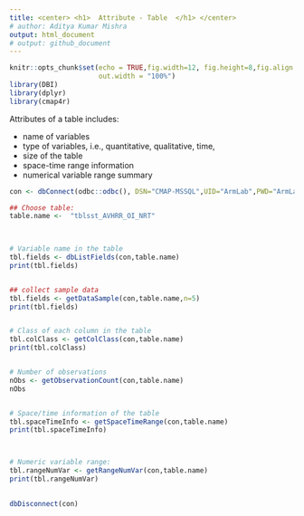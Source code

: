 ```yaml
---
title: <center> <h1>  Attribute - Table  </h1> </center>  
# author: Aditya Kumar Mishra
output: html_document
# output: github_document
---
```


```r
knitr::opts_chunk$set(echo = TRUE,fig.width=12, fig.height=8,fig.align = "center",
                      out.width = "100%")
library(DBI)
library(dplyr)
library(cmap4r)
```

Attributes of a table includes:

+ name of variables 
+ type of variables, i.e., quantitative, qualitative, time, 
+ size of the table
+ space-time range information
+ numerical variable range summary


```r
con <- dbConnect(odbc::odbc(), DSN="CMAP-MSSQL",UID="ArmLab",PWD="ArmLab2018")

## Choose table:
table.name <-  "tblsst_AVHRR_OI_NRT"


  
# Variable name in the table
tbl.fields <- dbListFields(con,table.name)
print(tbl.fields)


## collect sample data 
tbl.fields <- getDataSample(con,table.name,n=5)
print(tbl.fields) 


# Class of each column in the table
tbl.colClass <- getColClass(con,table.name)
print(tbl.colClass)


# Number of observations
nObs <- getObservationCount(con,table.name)
nObs


# Space/time information of the table
tbl.spaceTimeInfo <- getSpaceTimeRange(con,table.name)
print(tbl.spaceTimeInfo)



# Numeric variable range:
tbl.rangeNumVar <- getRangeNumVar(con,table.name)
print(tbl.rangeNumVar)
  

dbDisconnect(con)
```

